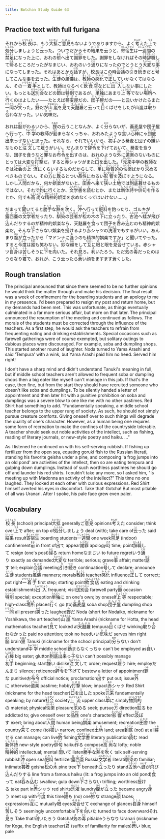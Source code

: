 ```yaml
---
title: Botchan Study Guide 63
---
```


## Practice text with full furigana

<p>
それから<ruby><rb>校長</rb><rt>こうちょう</rt></ruby>は、もう<ruby><rb>大抵</rb><rt>たいてい</rt></ruby>ご<ruby><rb>意見</rb><rt>いけん</rt></ruby>もないようでありますから、よく<ruby><rb>考</rb><rt>かんが</rt></ruby>えた<ruby><rb>上</rb><rt>うえ</rt></ruby>で<ruby><rb>処分</rb><rt>しょぶん</rt></ruby>しましょうと<ruby><rb>云</rb><rt>い</rt></ruby>った。ついでだからその<ruby><rb>結果</rb><rt>けっか</rt></ruby>を云うと、<ruby><rb>寄宿生</rb><rt>きしゅくせい</rt></ruby>は<ruby><rb>一週間</rb><rt>いしゅうかん</rt></ruby>の<ruby><rb>禁足</rb><rt>きんそく</rt></ruby>になった上に、おれの<ruby><rb>前</rb><rt>まえ</rt></ruby>へ<ruby><rb>出</rb><rt>で</rt></ruby>て<ruby><rb>謝罪</rb><rt>しゃざい</rt></ruby>をした。謝罪をしなければその<ruby><rb>時</rb><rt>とき</rt></ruby><ruby><rb>辞職</rb><rt>じしょく</rt></ruby>して<ruby><rb>帰</rb><rt>かえ</rt></ruby>るところだったがなまじい、おれのいう<ruby><rb>通</rb><rt>とお</rt></ruby>りになったのでとうとう<ruby><rb>大変</rb><rt>たいへん</rt></ruby>な<ruby><rb>事</rb><rt>こと</rt></ruby>になってしまった。それはあとから<ruby><rb>話</rb><rt>はな</rt></ruby>すが、校長はこの時<ruby><rb>会議</rb><rt>かいぎ</rt></ruby>の<ruby><rb>引</rb><rt>ひ</rt></ruby>き<ruby><rb>続</rb><rt>つづ</rt></ruby>きだと<ruby><rb>号</rb><rt>ごう</rt></ruby>してこんな事を云った。<ruby><rb>生徒</rb><rt>せいと</rt></ruby>の<ruby><rb>風儀</rb><rt>ふうぎ</rt></ruby>は、<ruby><rb>教師</rb><rt>きょうし</rt></ruby>の<ruby><rb>感化</rb><rt>かんか</rt></ruby>で<ruby><rb>正</rb><rt>ただ</rt></ruby>していかなくてはならん、その<ruby><rb>一着手</rb><rt>いちちゃくしゅ</rt></ruby>として、教師はなるべく<ruby><rb>飲食店</rb><rt>いんしょくてん</rt></ruby>などに<ruby><rb>出入</rb><rt>しゅつにゅう</rt></ruby>しない事にしたい。もっとも<ruby><rb>送別会</rb><rt>そうべつかい</rt></ruby>などの<ruby><rb>節</rb><rt>せつ</rt></ruby>は<ruby><rb>特別</rb><rt>とくべつ</rt></ruby>であるが、<ruby><rb>単独</rb><rt>たんどく</rt></ruby>にあまり<ruby><rb>上等</rb><rt>じょうとう</rt></ruby>でない<ruby><rb>場所</rb><rt>ばしょ</rt></ruby>へ<ruby><rb>行</rb><rt>い</rt></ruby>くのはよしたい――たとえば<ruby><rb>蕎麦屋</rb><rt>そばや</rt></ruby>だの、<ruby><rb>団子屋</rb><rt>だんごや</rt></ruby>だの――と云いかけたらまた<ruby><rb>一同</rb><rt>いちどう</rt></ruby>が<ruby><rb>笑</rb><rt>わら</rt></ruby>った。<ruby><rb>野</rb><rt>の</rt></ruby>だが<ruby><rb>山嵐</rb><rt>やまあらし</rt></ruby>を<ruby><rb>見</rb><rt>み</rt></ruby>て<ruby><rb>天麩羅</rb><rt>てんぷら</rt></ruby>と云って<ruby><rb>目</rb><rt>め</rt></ruby>くばせをしたが山嵐は<ruby><rb>取</rb><rt>と</rt></ruby>り<ruby><rb>合</rb><rt>あ</rt></ruby>わなかった。いい<ruby><rb>気味</rb><rt>きび</rt></ruby>だ。
</p>

<p>
おれは<ruby><rb>脳</rb><rt>のう</rt></ruby>がわるいから、<ruby><rb>狸</rb><rt>たぬき</rt></ruby>の云うことなんか、よく<ruby><rb>分</rb><rt>わか</rt></ruby>らないが、蕎麦屋や団子屋へ行って、<ruby><rb>中学</rb><rt>ちゅうがく</rt></ruby>の教師が<ruby><rb>勤</rb><rt>つと</rt></ruby>まらなくっちゃ、おれみたような<ruby><rb>食</rb><rt>く</rt></ruby>い<ruby><rb>心棒</rb><rt>しんぼう</rt></ruby>にゃ<ruby><rb>到底</rb><rt>とうてい</rt></ruby><ruby><rb>出来</rb><rt>でき</rt></ruby>っ<ruby><rb>子</rb><rt>こ</rt></ruby>ないと思った。それなら、それでいいから、<ruby><rb>初手</rb><rt>しょて</rt></ruby>から蕎麦と団子の<ruby><rb>嫌</rb><rt>きら</rt></ruby>いなものと<ruby><rb>注文</rb><rt>ちゅうもん</rt></ruby>して<ruby><rb>雇</rb><rt>やと</rt></ruby>うがいい。だんまりで<ruby><rb>辞令</rb><rt>じれい</rt></ruby>を<ruby><rb>下</rb><rt>さ</rt></ruby>げておいて、蕎麦を食うな、団子を食うなと<ruby><rb>罪</rb><rt>つみ</rt></ruby>なお<ruby><rb>布令</rb><rt>ふれ</rt></ruby>を<ruby><rb>出</rb><rt>だ</rt></ruby>すのは、おれのような<ruby><rb>外</rb><rt>ほか</rt></ruby>に<ruby><rb>道楽</rb><rt>どうらく</rt></ruby>のないものにとっては大変な<ruby><rb>打撃</rb><rt>だげき</rt></ruby>だ。すると<ruby><rb>赤</rb><rt>あか</rt></ruby>シャツがまた<ruby><rb>口</rb><rt>くち</rt></ruby>を<ruby><rb>出</rb><rt>だ</rt></ruby>した。「<ruby><rb>元来</rb><rt>がんらい</rt></ruby>中学の教師なぞは<ruby><rb>社会</rb><rt>しゃかい</rt></ruby>の<ruby><rb>上流</rb><rt>じょうりゅう</rt></ruby>にくらいするものだからして、<ruby><rb>単</rb><rt>たん</rt></ruby>に<ruby><rb>物質的</rb><rt>ぶっしつてき</rt></ruby>の<ruby><rb>快楽</rb><rt>かいらく</rt></ruby>ばかり<ruby><rb>求</rb><rt>もと</rt></ruby>めるべきものでない。その<ruby><rb>方</rb><rt>ほう</rt></ruby>に<ruby><rb>耽</rb><rt>ふけ</rt></ruby>るとつい<ruby><rb>品性</rb><rt>ひんせい</rt></ruby>にわるい<ruby><rb>影響</rb><rt>えいきょう</rt></ruby>を<ruby><rb>及</rb><rt>およ</rt></ruby>ぼすようになる。しかし<ruby><rb>人間</rb><rt>にんげん</rt></ruby>だから、何か<ruby><rb>娯楽</rb><rt>ごらく</rt></ruby>がないと、<ruby><rb>田舎</rb><rt>いなか</rt></ruby>へ<ruby><rb>来</rb><rt>き</rt></ruby>て<ruby><rb>狭</rb><rt>せま</rt></ruby>い<ruby><rb>土地</rb><rt>とち</rt></ruby>では<ruby><rb>到底</rb><rt>とうてい</rt></ruby><ruby><rb>暮</rb><rt>くら</rt></ruby>せるものではない。それで<ruby><rb>釣</rb><rt>つり</rt></ruby>に行くとか、<ruby><rb>文学書</rb><rt>ぶんがくしょ</rt></ruby>を<ruby><rb>読</rb><rt>よ</rt></ruby>むとか、または<ruby><rb>新体詩</rb><rt>しんたいし</rt></ruby>や<ruby><rb>俳句</rb><rt>はいく</rt></ruby>を<ruby><rb>作</rb><rt>つく</rt></ruby>るとか、何でも<ruby><rb>高尚</rb><rt>こうしょう</rt></ruby>な<ruby><rb>精神的</rb><rt>せいしんてき</rt></ruby>娯楽を求めなくってはいけない……」
</p>

<p>
だまって<ruby><rb>聞</rb><rt>き</rt></ruby>いてると<ruby><rb>勝手</rb><rt>かって</rt></ruby>な<ruby><rb>熱</rb><rt>ねつ</rt></ruby>を<ruby><rb>吹</rb><rt>ふ</rt></ruby>く。<ruby><rb>沖</rb><rt>おき</rt></ruby>へ行って<ruby><rb>肥料</rb><rt>こやし</rt></ruby>を釣ったり、ゴルキが<ruby><rb>露西亜</rb><rt>ロシア</rt></ruby>の<ruby><rb>文学者</rb><rt>ぶんがくしゃ</rt></ruby>だったり、<ruby><rb>馴染</rb><rt>なじみ</rt></ruby>の<ruby><rb>芸者</rb><rt>げいしゃ</rt></ruby>が<ruby><rb>松</rb><rt>まつ</rt></ruby>の<ruby><rb>木</rb><rt>き</rt></ruby>の<ruby><rb>下</rb><rt>した</rt></ruby>に<ruby><rb>立</rb><rt>た</rt></ruby>ったり、<ruby><rb>古池</rb><rt>ふるいけ</rt></ruby>へ<ruby><rb>蛙</rb><rt>かわず</rt></ruby>が<ruby><rb>飛</rb><rt>と</rt></ruby>び<ruby><rb>込</rb><rt>こ</rt></ruby>んだりするのが精神的娯楽なら、天麩羅を<ruby><rb>食</rb><rt>く</rt></ruby>って団子を<ruby><rb>呑</rb><rt>の</rt></ruby>み<ruby><rb>込</rb><rt>こ</rt></ruby>むのも精神的娯楽だ。そんな<ruby><rb>下</rb><rt>くだ</rt></ruby>さらない娯楽を<ruby><rb>授</rb><rt>う</rt></ruby>けるより<ruby><rb>赤</rb><rt>あか</rt></ruby>シャツの<ruby><rb>洗濯</rb><rt>せんたく</rt></ruby>でもするがいい。あんまり<ruby><rb>腹</rb><rt>はら</rt></ruby>が<ruby><rb>立</rb><rt>た</rt></ruby>ったから「マドンナに<ruby><rb>逢</rb><rt>あ</rt></ruby>うのも精神的娯楽ですか」と聞いてやった。すると<ruby><rb>今度</rb><rt>こんど</rt></ruby>は<ruby><rb>誰</rb><rt>だれ</rt></ruby>も笑わない。<ruby><rb>妙</rb><rt>みょう</rt></ruby>な<ruby><rb>顔</rb><rt>かお</rt></ruby>をして<ruby><rb>互</rb><rt>たがい</rt></ruby>に<ruby><rb>眼</rb><rt>め</rt></ruby>と眼を<ruby><rb>見合</rb><rt>みあわ</rt></ruby>せている。赤シャツ<ruby><rb>自身</rb><rt>じしん</rt></ruby>は<ruby><rb>苦</rb><rt>くる</rt></ruby>しそうに<ruby><rb>下</rb><rt>した</rt></ruby>を<ruby><rb>向</rb><rt>む</rt></ruby>いた。それ<ruby><rb>見</rb><rt>み</rt></ruby>ろ。<ruby><rb>利</rb><rt>き</rt></ruby>いたろう。ただ<ruby><rb>気</rb><rt>き</rt></ruby>の<ruby><rb>毒</rb><rt>どく</rt></ruby>だったのはうらなり<ruby><rb>君</rb><rt>くん</rt></ruby>で、おれが、こう云ったら<ruby><rb>蒼</rb><rt>あお</rt></ruby>い顔をますます蒼くした。
</p>


## Rough translation

The principal announced that since there seemed to be no further opinions he would think the matter through and make his decision. The final result was a week of confinement for the boarding students and an apology to me in my presence. I'd been prepared to resign my post and return home, but my demands had been met. This was unfortunate, as things eventually culminated in a far more serious affair, but more on that later. The principal announced the resumption of the meeting and continued as follows. The morals of the students must be corrected through the influence of the teachers. As a first step, he would ask the teachers to refrain from frequenting eating and drinking establishments. Special occasions such as farewell gatherings were of course exempted, but solitary outings to dubious places were discouraged.  For example, soba and dumpling shops. This started another round of laughter. Noda turned to Yama Arashi and said 'Tempura' with a wink, but Yama Arashi paid him no heed. Served him right! 

I don't have a sharp mind and didn't understand Tanuki's meaning in full, but if middle school teachers aren't allowed to frequent soba or dumpling shops then a big eater like myself can't manage in this job. If that's the case, then fine, but from the start they should have recruited someone who doesn't like soba and dumplings. To be silently handed a letter of appointment and then later hit with a punitive prohibition on soba and dumplings was a severe blow to one like me with no other pastimes. Red Shirt had something to add. "Fundamentally speaking, a middle school teacher belongs to the upper rung of society. As such, he should not simply pursue creature comforts. Giving oneself over to such things will degrade the quality of one's character. However, as a human being one requires some form of recreation to make the confines of the countryside tolerable. A teacher should seek out noble activities of the intellect, such as fishing, reading of literary journals, or new-style poetry and haiku. ..."

As I listened he continued on with his self-serving rubbish. If fishing up fertilizer from the open sea, equating goruki fish to the Russian literati, standing his favorite geisha under a pine, and composing 'a frog jumps into an old pond' are activities of the intellect, then so are eating tempura and gulping down dumplings. Instead of such worthless pastimes he should go off and launder his red shirts. I couldn't take any more, so I asked him, "Is meeting up with Madonna an activity of the intellect?" This time no one laughed. They looked at each other with curious expressions. Red Shirt himself averted his eyes in discomfort. Take that! Gotcha! But most pitiable of all was Uranari. After I spoke, his pale face grew even paler.


## Vocabulary

<p>
<span className="vocabstudy"><ruby><rb>校長</rb><rt>こうちょう</rt></ruby>&nbsp;(school) principal</span><span className="vocabstudy"><ruby><rb>大抵</rb><rt>たいてい</rt></ruby>&nbsp;generally</span><span className="vocabstudy">ご<ruby><rb>意見</rb><rt>いけん</rt></ruby>&nbsp;opinions</span><span className="vocabstudy"><ruby><rb>考</rb><rt>かんが</rt></ruby>えた&nbsp;consider; think over</span><span className="vocabstudy"><ruby><rb>上</rb><rt>うえ</rt></ruby>で&nbsp;after; on top of</span><span className="vocabstudy"><ruby><rb>処分</rb><rt>しょぶん</rt></ruby>しましょう&nbsp;deal (with); take care of</span><span className="vocabstudy"><ruby><rb>云</rb><rt>い</rt></ruby>った&nbsp;said</span><span className="vocabstudy"><ruby><rb>結果</rb><rt>けっか</rt></ruby>&nbsp;result</span><span className="vocabstudy"><ruby><rb>寄宿生</rb><rt>きしゅくせい</rt></ruby>&nbsp;boarding students</span><span className="vocabstudy"><ruby><rb>一週間</rb><rt>いしゅうかん</rt></ruby>&nbsp;one week</span><span className="vocabstudy"><ruby><rb>禁足</rb><rt>きんそく</rt></ruby>&nbsp;(indoor) confinement</span><span className="vocabstudy"><ruby><rb>前</rb><rt>まえ</rt></ruby>&nbsp;in front of</span><span className="vocabstudy"><ruby><rb>出</rb><rt>で</rt></ruby>て&nbsp;appear</span><span className="vocabstudy"><ruby><rb>謝罪</rb><rt>しゃざい</rt></ruby>&nbsp;apology</span><span className="vocabstudy"><ruby><rb>時</rb><rt>とき</rt></ruby>&nbsp;time; point</span><span className="vocabstudy"><ruby><rb>辞職</rb><rt>じしょく</rt></ruby>して&nbsp;resign (one's post)</span><span className="vocabstudy"><ruby><rb>帰</rb><rt>かえ</rt></ruby>る&nbsp;return home</span><span className="vocabstudy">なまじい&nbsp;to future regret</span><span className="vocabstudy">いう<ruby><rb>通</rb><rt>とお</rt></ruby>り&nbsp;exactly as demanded</span><span className="vocabstudy"><ruby><rb>大変</rb><rt>たいへん</rt></ruby>な&nbsp;terrible; serious; grave</span><span className="vocabstudy"><ruby><rb>事</rb><rt>こと</rt></ruby>&nbsp;affair; matter</span><span className="vocabstudy"><ruby><rb>話</rb><rt>はな</rt></ruby>す&nbsp;tell; explain</span><span className="vocabstudy"><ruby><rb>会議</rb><rt>かいぎ</rt></ruby>&nbsp;meeting</span><span className="vocabstudy"><ruby><rb>引</rb><rt>ひ</rt></ruby>き<ruby><rb>続</rb><rt>つづ</rt></ruby>き&nbsp;continuation</span><span className="vocabstudy"><ruby><rb>号</rb><rt>ごう</rt></ruby>して&nbsp;declare; announce</span><span className="vocabstudy"><ruby><rb>生徒</rb><rt>せいと</rt></ruby>&nbsp;students</span><span className="vocabstudy"><ruby><rb>風儀</rb><rt>ふうぎ</rt></ruby>&nbsp;manners; morals</span><span className="vocabstudy"><ruby><rb>教師</rb><rt>きょうし</rt></ruby>&nbsp;teacher</span><span className="vocabstudy"><ruby><rb>感化</rb><rt>かんか</rt></ruby>&nbsp;influence</span><span className="vocabstudy"><ruby><rb>正</rb><rt>ただ</rt></ruby>して&nbsp;correct; put right</span><span className="vocabstudy"><ruby><rb>一着手</rb><rt>いちちゃくしゅ</rt></ruby>&nbsp;first step; starting point</span><span className="vocabstudy"><ruby><rb>飲食店</rb><rt>いんしょくてん</rt></ruby>&nbsp;eating and drinking establishments</span><span className="vocabstudy"><ruby><rb>出入</rb><rt>しゅつにゅう</rt></ruby>&nbsp;frequent; visit</span><span className="vocabstudy"><ruby><rb>送別会</rb><rt>そうべつかい</rt></ruby>&nbsp;farewell party</span><span className="vocabstudy"><ruby><rb>節</rb><rt>せつ</rt></ruby>&nbsp;occasion</span><span className="vocabstudy"><ruby><rb>特別</rb><rt>とくべつ</rt></ruby>&nbsp;special; exception</span><span className="vocabstudy"><ruby><rb>単独</rb><rt>たんどく</rt></ruby>に&nbsp;on one's own; by oneself</span><span className="vocabstudy"><ruby><rb>上等</rb><rt>じょうとう</rt></ruby>&nbsp;respectable; high-class</span><span className="vocabstudy"><ruby><rb>場所</rb><rt>ばしょ</rt></ruby>&nbsp;places</span><span className="vocabstudy"><ruby><rb>行</rb><rt>い</rt></ruby>く&nbsp;go (to)</span><span className="vocabstudy"><ruby><rb>蕎麦屋</rb><rt>そばや</rt></ruby>&nbsp;soba shop</span><span className="vocabstudy"><ruby><rb>団子屋</rb><rt>だんごや</rt></ruby>&nbsp;dumpling shop</span><span className="vocabstudy"><ruby><rb>一同</rb><rt>いちどう</rt></ruby>&nbsp;all present</span><span className="vocabstudy"><ruby><rb>笑</rb><rt>わら</rt></ruby>った&nbsp;laughed</span><span className="vocabstudy"><ruby><rb>野</rb><rt>の</rt></ruby>だ&nbsp;Noda (short for Nodaiko, nickname for Yoshikawa, the art teacher)</span><span className="vocabstudy"><ruby><rb>山嵐</rb><rt>やまあらし</rt></ruby>&nbsp;Yama Arashi (nickname for Hotta, the head mathematics teacher)</span><span className="vocabstudy"><ruby><rb>見</rb><rt>み</rt></ruby>て&nbsp;looked at</span><span className="vocabstudy"><ruby><rb>天麩羅</rb><rt>てんぷら</rt></ruby>&nbsp;tempura</span><span className="vocabstudy"><ruby><rb>目</rb><rt>め</rt></ruby>くばせ&nbsp;winking</span><span className="vocabstudy"><ruby><rb>取</rb><rt>と</rt></ruby>り<ruby><rb>合</rb><rt>あ</rt></ruby>わなかった&nbsp;paid no attention; took no heed</span><span className="vocabstudy">いい<ruby><rb>気味</rb><rt>きび</rt></ruby>だ&nbsp;serves him right</span>
<span className="vocabstudy"><ruby><rb>脳</rb><rt>のう</rt></ruby>&nbsp;brain</span><span className="vocabstudy"><ruby><rb>狸</rb><rt>たぬき</rt></ruby>&nbsp;Tanuki (nickname for the school principal)</span><span className="vocabstudy"><ruby><rb>分</rb><rt>わか</rt></ruby>らない&nbsp;don't understand</span><span className="vocabstudy"><ruby><rb>中学</rb><rt>ちゅうがく</rt></ruby>&nbsp;middle school</span><span className="vocabstudy"><ruby><rb>勤</rb><rt>つと</rt></ruby>まらなくっちゃ&nbsp;can't be employed as</span><span className="vocabstudy"><ruby><rb>食</rb><rt>く</rt></ruby>い<ruby><rb>心棒</rb><rt>しんぼう</rt></ruby>&nbsp;big eater; glutton</span><span className="vocabstudy"><ruby><rb>到底</rb><rt>とうてい</rt></ruby><ruby><rb>出来</rb><rt>でき</rt></ruby>っ<ruby><rb>子</rb><rt>こ</rt></ruby>ない&nbsp;can't possibly manage</span><span className="vocabstudy"><ruby><rb>初手</rb><rt>しょて</rt></ruby>&nbsp;beginning; start</span><span className="vocabstudy"><ruby><rb>嫌</rb><rt>きら</rt></ruby>い&nbsp;dislike</span><span className="vocabstudy"><ruby><rb>注文</rb><rt>ちゅうもん</rt></ruby>して&nbsp;order; request</span><span className="vocabstudy"><ruby><rb>雇</rb><rt>やと</rt></ruby>う&nbsp;hire; employ</span><span className="vocabstudy">だんまり&nbsp;silence; reticence</span><span className="vocabstudy"><ruby><rb>辞令</rb><rt>じれい</rt></ruby>を<ruby><rb>下</rb><rt>さ</rt></ruby>げて&nbsp;bestow a letter of appointment</span><span className="vocabstudy"><ruby><rb>罪</rb><rt>つみ</rt></ruby>な&nbsp;punitive</span><span className="vocabstudy">お<ruby><rb>布令</rb><rt>ふれ</rt></ruby>&nbsp;official notice; proclamation</span><span className="vocabstudy"><ruby><rb>出</rb><rt>だ</rt></ruby>す&nbsp;put out; issue</span><span className="vocabstudy"><ruby><rb>外</rb><rt>ほか</rt></ruby>に&nbsp;otherwise</span><span className="vocabstudy"><ruby><rb>道楽</rb><rt>どうらく</rt></ruby>&nbsp;pastime; hobby</span><span className="vocabstudy"><ruby><rb>打撃</rb><rt>だげき</rt></ruby>&nbsp;blow; impact</span><span className="vocabstudy"><ruby><rb>赤</rb><rt>あか</rt></ruby>シャツ&nbsp;Red Shirt (nickname for the head teacher)</span><span className="vocabstudy"><ruby><rb>口</rb><rt>くち</rt></ruby>を<ruby><rb>出</rb><rt>だ</rt></ruby>した&nbsp;spoke</span><span className="vocabstudy"><ruby><rb>元来</rb><rt>がんらい</rt></ruby>&nbsp;fundamentally speaking; by nature</span><span className="vocabstudy"><ruby><rb>社会</rb><rt>しゃかい</rt></ruby>&nbsp;society</span><span className="vocabstudy"><ruby><rb>上流</rb><rt>じょうりゅう</rt></ruby>&nbsp;upper class</span><span className="vocabstudy"><ruby><rb>単</rb><rt>たん</rt></ruby>に&nbsp;simply</span><span className="vocabstudy"><ruby><rb>物質的</rb><rt>ぶっしつてき</rt></ruby>の&nbsp;material; physical</span><span className="vocabstudy"><ruby><rb>快楽</rb><rt>かいらく</rt></ruby>&nbsp;pleasure</span><span className="vocabstudy"><ruby><rb>求</rb><rt>もと</rt></ruby>める&nbsp;seek; pursue</span><span className="vocabstudy"><ruby><rb>方</rb><rt>ほう</rt></ruby>&nbsp;direction</span><span className="vocabstudy"><ruby><rb>耽</rb><rt>ふけ</rt></ruby>る&nbsp;be addicted to; give oneself over to</span><span className="vocabstudy"><ruby><rb>品性</rb><rt>ひんせい</rt></ruby>&nbsp;one's character</span><span className="vocabstudy"><ruby><rb>影響</rb><rt>えいきょう</rt></ruby>&nbsp;effect</span><span className="vocabstudy"><ruby><rb>及</rb><rt>およ</rt></ruby>ぼす&nbsp;exert; bring about</span><span className="vocabstudy"><ruby><rb>人間</rb><rt>にんげん</rt></ruby>&nbsp;human being</span><span className="vocabstudy"><ruby><rb>娯楽</rb><rt>ごらく</rt></ruby>&nbsp;amusement; recreation</span><span className="vocabstudy"><ruby><rb>田舎</rb><rt>いなか</rt></ruby>&nbsp;the country</span><span className="vocabstudy"><ruby><rb>来</rb><rt>き</rt></ruby>て&nbsp;come (to)</span><span className="vocabstudy"><ruby><rb>狭</rb><rt>せま</rt></ruby>い&nbsp;narrow; confined</span><span className="vocabstudy"><ruby><rb>土地</rb><rt>とち</rt></ruby>&nbsp;land; area</span><span className="vocabstudy"><ruby><rb>到底</rb><rt>とうてい</rt></ruby>&nbsp;(not) at all</span><span className="vocabstudy"><ruby><rb>暮</rb><rt>くら</rt></ruby>せる&nbsp;can manage; can live</span><span className="vocabstudy"><ruby><rb>釣</rb><rt>つり</rt></ruby>&nbsp;fishing</span><span className="vocabstudy"><ruby><rb>文学書</rb><rt>ぶんがくしょ</rt></ruby>&nbsp;literary publication</span><span className="vocabstudy"><ruby><rb>読</rb><rt>よ</rt></ruby>む&nbsp;read</span><span className="vocabstudy"><ruby><rb>新体詩</rb><rt>しんたいし</rt></ruby>&nbsp;new-style poetry</span><span className="vocabstudy"><ruby><rb>俳句</rb><rt>はいく</rt></ruby>&nbsp;haiku</span><span className="vocabstudy"><ruby><rb>作</rb><rt>つく</rt></ruby>る&nbsp;compose</span><span className="vocabstudy"><ruby><rb>高尚</rb><rt>こうしょう</rt></ruby>な&nbsp;lofty; noble</span><span className="vocabstudy"><ruby><rb>精神的</rb><rt>せいしんてき</rt></ruby>&nbsp;intellectual; mental</span>
<span className="vocabstudy"><ruby><rb>聞</rb><rt>き</rt></ruby>いて&nbsp;listen</span><span className="vocabstudy"><ruby><rb>勝手</rb><rt>かって</rt></ruby>な<ruby><rb>熱</rb><rt>ねつ</rt></ruby>を<ruby><rb>吹</rb><rt>ふ</rt></ruby>く&nbsp;talk self-serving rubbish</span><span className="vocabstudy"><ruby><rb>沖</rb><rt>おき</rt></ruby>&nbsp;open sea</span><span className="vocabstudy"><ruby><rb>肥料</rb><rt>こやし</rt></ruby>&nbsp;fertilizer</span><span className="vocabstudy"><ruby><rb>露西亜</rb><rt>ロシア</rt></ruby>&nbsp;Russia</span><span className="vocabstudy"><ruby><rb>文学者</rb><rt>ぶんがくしゃ</rt></ruby>&nbsp;literati</span><span className="vocabstudy"><ruby><rb>馴染</rb><rt>なじみ</rt></ruby>の&nbsp;familiar; intimate</span><span className="vocabstudy"><ruby><rb>芸者</rb><rt>げいしゃ</rt></ruby>&nbsp;geisha</span><span className="vocabstudy"><ruby><rb>松</rb><rt>まつ</rt></ruby>の<ruby><rb>木</rb><rt>き</rt></ruby>&nbsp;pine tree</span><span className="vocabstudy"><ruby><rb>下</rb><rt>した</rt></ruby>&nbsp;beneath</span><span className="vocabstudy"><ruby><rb>立</rb><rt>た</rt></ruby>ったり&nbsp;stand</span><span className="vocabstudy"><ruby><rb>古池</rb><rt>ふるいけ</rt></ruby>へ<ruby><rb>蛙</rb><rt>かわず</rt></ruby>が<ruby><rb>飛</rb><rt>と</rt></ruby>び<ruby><rb>込</rb><rt>こ</rt></ruby>んだりする&nbsp;line from a famous haiku (lit: a frog jumps into an old pond)</span><span className="vocabstudy"><ruby><rb>食</rb><rt>く</rt></ruby>って&nbsp;eat</span><span className="vocabstudy"><ruby><rb>呑</rb><rt>の</rt></ruby>み<ruby><rb>込</rb><rt>こ</rt></ruby>む&nbsp;swallow; gulp down</span><span className="vocabstudy"><ruby><rb>下</rb><rt>くだ</rt></ruby>さらない&nbsp;trifling; worthless</span><span className="vocabstudy"><ruby><rb>授</rb><rt>う</rt></ruby>ける&nbsp;take part in</span><span className="vocabstudy"><ruby><rb>赤</rb><rt>あか</rt></ruby>シャツ&nbsp;red shirts</span><span className="vocabstudy"><ruby><rb>洗濯</rb><rt>せんたく</rt></ruby>&nbsp;laundry</span><span className="vocabstudy"><ruby><rb>腹</rb><rt>はら</rt></ruby>が<ruby><rb>立</rb><rt>た</rt></ruby>った&nbsp;became angry</span><span className="vocabstudy"><ruby><rb>逢</rb><rt>あ</rt></ruby>う&nbsp;meet up with</span><span className="vocabstudy"><ruby><rb>今度</rb><rt>こんど</rt></ruby>&nbsp;this time</span><span className="vocabstudy"><ruby><rb>誰</rb><rt>だれ</rt></ruby>も&nbsp;(no) one</span><span className="vocabstudy"><ruby><rb>妙</rb><rt>みょう</rt></ruby>な&nbsp;strange</span><span className="vocabstudy"><ruby><rb>顔</rb><rt>かお</rt></ruby>&nbsp;faces; expressions</span><span className="vocabstudy"><ruby><rb>互</rb><rt>たがい</rt></ruby>に&nbsp;mutually</span><span className="vocabstudy"><ruby><rb>眼</rb><rt>め</rt></ruby>&nbsp;eyes</span><span className="vocabstudy"><ruby><rb>見合</rb><rt>みあわ</rt></ruby>せて&nbsp;exchange of glances</span><span className="vocabstudy"><ruby><rb>自身</rb><rt>じしん</rt></ruby>&nbsp;himself</span><span className="vocabstudy"><ruby><rb>苦</rb><rt>くる</rt></ruby>しそう&nbsp;seemingly uncomfortable</span><span className="vocabstudy"><ruby><rb>下</rb><rt>した</rt></ruby>を<ruby><rb>向</rb><rt>む</rt></ruby>いた&nbsp;turned to face downward</span><span className="vocabstudy">それ<ruby><rb>見</rb><rt>み</rt></ruby>ろ&nbsp;Take that!</span><span className="vocabstudy"><ruby><rb>利</rb><rt>き</rt></ruby>いたろう&nbsp;Gotcha!</span><span className="vocabstudy"><ruby><rb>気</rb><rt>き</rt></ruby>の<ruby><rb>毒</rb><rt>どく</rt></ruby>&nbsp;pitiable</span><span className="vocabstudy">うらなり&nbsp;Uranari (nickname for Koga, the English teacher)</span><span className="vocabstudy"><ruby><rb>君</rb><rt>くん</rt></ruby>&nbsp;(suffix of familiarity for males)</span><span className="vocabstudy"><ruby><rb>蒼</rb><rt>あお</rt></ruby>い&nbsp;blue; pale</span>
</p>
